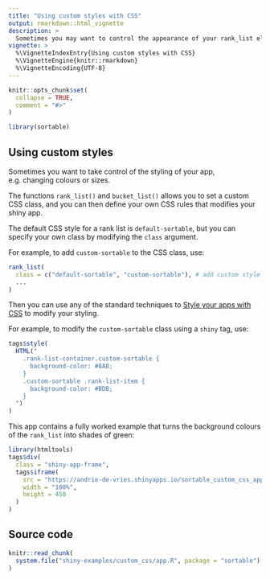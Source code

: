 ```yaml
---
title: "Using custom styles with CSS"
output: rmarkdown::html_vignette
description: >
  Sometimes you may want to control the appearance of your rank_list elements, and override the default CSS classes.
vignette: >
  %\VignetteIndexEntry{Using custom styles with CSS}
  %\VignetteEngine{knitr::rmarkdown}
  %\VignetteEncoding{UTF-8}
---
```


```r
knitr::opts_chunk$set(
  collapse = TRUE,
  comment = "#>"
)
```

```r
library(sortable)
```

## Using custom styles

Sometimes you want to take control of the styling of your app, e.g. changing colours or sizes.

The functions `rank_list()` and `bucket_list()` allows you to set a custom CSS class, and you can then define your own CSS rules that modifies your shiny app.

The default CSS style for a rank list is `default-sortable`, but you can specify your own class by modifying the `class` argument.

For example, to add `custom-sortable` to the CSS class, use:

```r
rank_list(
  class = c("default-sortable", "custom-sortable"), # add custom style
  ...
)
```

Then you can use any of the standard techniques to [Style your apps with CSS](https://shiny.rstudio.com/articles/css.html) to modify your styling.

For example, to modify the `custom-sortable` class using a `shiny` tag, use:

```r
tags$style(
  HTML("
    .rank-list-container.custom-sortable {
      background-color: #8A8;
    }
    .custom-sortable .rank-list-item {
      background-color: #BDB;
    }
  ")
)
```

This app contains a fully worked example that turns the background colours of the `rank_list` into shades of green:


```r
library(htmltools)
tags$div(
  class = "shiny-app-frame",
  tags$iframe(
    src = "https://andrie-de-vries.shinyapps.io/sortable_custom_css_app/",
    width = "100%",
    height = 450
  )
)
```



## Source code

```r
knitr::read_chunk(
  system.file("shiny-examples/custom_css/app.R", package = "sortable")
)
```

```r
```

